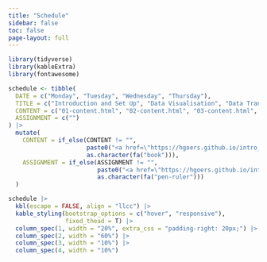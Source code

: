 ```yaml
---
title: "Schedule"
sidebar: false
toc: false
page-layout: full
---
```


```r
library(tidyverse)
library(kableExtra)
library(fontawesome)
```

```r
schedule <- tibble(
  DATE = c("Monday", "Tuesday", "Wednesday", "Thursday"),
  TITLE = c("Introduction and Set Up", "Data Visualisation", "Data Transformation", "Data Wrangling"),
  CONTENT = c("01-content.html", "02-content.html", "03-content.html", "04-content.html"),
  ASSIGNMENT = c("")
) |> 
  mutate(
    CONTENT = if_else(CONTENT != "", 
                      paste0("<a href=\"https://hgoers.github.io/intro_to_r_ps/content/", CONTENT, "\">", as.character(fa("book")), "</a>"),
                      as.character(fa("book"))),
    ASSIGNMENT = if_else(ASSIGNMENT != "",
                         paste0("<a href=\"https://hgoers.github.io/intro_to_r_ps/content/", ASSIGNMENT, "\">", as.character(fa("pen-ruler")), "</a>"),
                         as.character(fa("pen-ruler")))
  )
```

```r
schedule |>
  kbl(escape = FALSE, align = "llcc") |>
  kable_styling(bootstrap_options = c("hover", "responsive"),
                fixed_thead = T) |> 
  column_spec(1, width = "20%", extra_css = "padding-right: 20px;") |> 
  column_spec(2, width = "60%") |> 
  column_spec(3, width = "10%") |> 
  column_spec(4, width = "10%")
```
